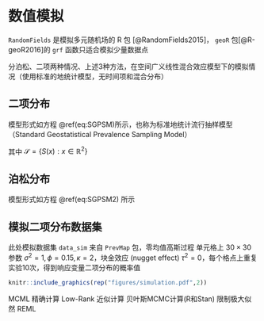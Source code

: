 # 数值模拟

`RandomFields` 是模拟多元随机场的 R 包 [@RandomFields2015]， `geoR` 包[@R-geoR2016]的 `grf` 函数只适合模拟少量数据点

分泊松、二项两种情况、上述3种方法，在空间广义线性混合效应模型下的模拟情况（使用标准的地统计模型，无时间项和混合分布）

## 二项分布

模型形式如方程 \@ref(eq:SGPSM)所示，也称为标准地统计流行抽样模型（Standard Geostatistical Prevalence Sampling Model）

\begin{equation}
\log\big\{\frac{p(x_i)}{1-p(x_i)}\big\} = d(x_i)'\beta + S(x_i) + Z_i (\#eq:SGPSM)
\end{equation}

其中 $\mathcal{S} = \{S(x):x \in \mathbb{R}^2\}$


## 泊松分布

模型形式如方程 \@ref(eq:SGPSM2) 所示

\begin{equation}
\log[\lambda(x_i)] = d(x_i)'\beta + S(x_i) + Z_i (\#eq:SGPSM2)
\end{equation}



## 模拟二项分布数据集

此处模拟数据集 `data_sim` 来自 `PrevMap` 包，零均值高斯过程 单元格上 $30 \times 30$ 参数 
$\sigma^2 = 1, \phi = 0.15, \kappa =  2$，块金效应 (nugget effect) $\tau^2 = 0$，每个格点上重复实验10次，得到响应变量二项分布的概率值


```{r low-rank,fig.cap="数值模拟",fig.pos="!htb"}
knitr::include_graphics(rep("figures/simulation.pdf",2))
```

MCML 精确计算 
Low-Rank 近似计算 
贝叶斯MCMC计算(R和Stan) 
限制极大似然 REML 
